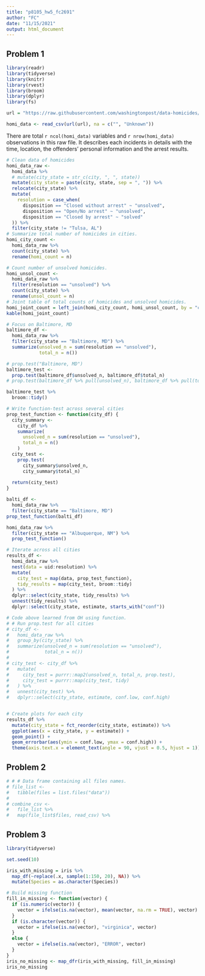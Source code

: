 ```yaml
---
title: "p8105_hw5_fc2691"
author: "FC"
date: "11/15/2021"
output: html_document
---
```

## Problem 1  
```r
library(readr)
library(tidyverse)
library(knitr)
library(rvest)
library(broom)
library(dplyr)
library(fs)

url = "https://raw.githubusercontent.com/washingtonpost/data-homicides/master/homicide-data.csv"

homi_data <- read_csv(url(url), na = c("", "Unknown"))
```
There are total `r ncol(homi_data)` variables and `r nrow(homi_data)` observations in this raw file. It describes each incidents in details with the time, location, the offenders' personal information and the arrest results.  

```r
# Clean data of homicides
homi_data_raw <-
  homi_data %>% 
  # mutate(city_state = str_c(city, ", ", state))
  mutate(city_state = paste(city, state, sep = ", ")) %>% 
  relocate(city_state) %>% 
  mutate(
    resolution = case_when(
      disposition == "Closed without arrest" ~ "unsolved", 
      disposition == "Open/No arrest" ~ "unsolved", 
      disposition == "Closed by arrest" ~ "solved"
  )) %>% 
  filter(city_state != "Tulsa, AL")
# Summarize total number of homicides in cities. 
homi_city_count <- 
  homi_data_raw %>% 
  count(city_state) %>% 
  rename(homi_count = n)

# Count number of unsolved homicides. 
homi_unsol_count <- 
  homi_data_raw %>% 
  filter(resolution == "unsolved") %>%
  count(city_state) %>% 
  rename(unsol_count = n)
# Joint table of total counts of homicides and unsolved homicides. 
homi_joint_count = left_join(homi_city_count, homi_unsol_count, by = "city_state")
kable(homi_joint_count)

# Focus on Baltimore, MD
baltimore_df <- 
  homi_data_raw %>% 
  filter(city_state == "Baltimore, MD") %>% 
  summarize(unsolved_n = sum(resolution == "unsolved"), 
            total_n = n()) 

# prop.test("Baltimore, MD")
baltimore_test <- 
  prop.test(baltimore_df$unsolved_n, baltimore_df$total_n)
# prop.test(baltimore_df %>% pull(unsolved_n), baltimore_df %>% pull(total_n))

baltimore_test %>% 
  broom::tidy()

# Write function-test across several cities
prop_test_function <- function(city_df) {
  city_summary <-
    city_df %>% 
    summarize(
      unsolved_n = sum(resolution == "unsolved"), 
      total_n = n()
    ) 
  city_test <- 
    prop.test(
      city_summary$unsolved_n, 
      city_summary$total_n)
  
  return(city_test)
}

balti_df <- 
  homi_data_raw %>% 
  filter(city_state == "Baltimore, MD") 
prop_test_function(balti_df)

homi_data_raw %>% 
  filter(city_state == "Albuquerque, NM") %>% 
  prop_test_function()

# Iterate across all cities
results_df <-
  homi_data_raw %>% 
  nest(data = uid:resolution) %>% 
  mutate(
    city_test = map(data, prop_test_function),
    tidy_results = map(city_test, broom::tidy)
  ) %>% 
  dplyr::select(city_state, tidy_results) %>%
  unnest(tidy_results) %>% 
  dplyr::select(city_state, estimate, starts_with("conf"))

# Code above learned from OH using function. 
# # Run prop.test for all cities
# city_df <- 
#   homi_data_raw %>% 
#   group_by(city_state) %>% 
#   summarize(unsolved_n = sum(resolution == "unsolved"), 
#             total_n = n()) 
# 
# city_test <- city_df %>%
#   mutate(
#     city_test = purrr::map2(unsolved_n, total_n, prop.test),
#     city_test = purrr::map(city_test, tidy)
#   ) %>%
#   unnest(city_test) %>% 
#   dplyr::select(city_state, estimate, conf.low, conf.high)


# Create plots for each city
results_df %>% 
  mutate(city_state = fct_reorder(city_state, estimate)) %>% 
  ggplot(aes(x = city_state, y = estimate)) + 
  geom_point() +
  geom_errorbar(aes(ymin = conf.low, ymax = conf.high)) + 
  theme(axis.text.x = element_text(angle = 90, vjust = 0.5, hjust = 1))
```

## Problem 2
```r
# # # Data frame containing all files names. 
# file_list <- 
#   tibble(files = list.files("data"))  
# 
# combine_csv <-
#   file_list %>% 
#   map(file_list$files, read_csv) %>% 

```

## Problem 3
```r
library(tidyverse)

set.seed(10)

iris_with_missing = iris %>% 
  map_df(~replace(.x, sample(1:150, 20), NA)) %>%
  mutate(Species = as.character(Species))

# Build missing function
fill_in_missing <- function(vector) {
  if (is.numeric(vector)) {
    vector = ifelse(is.na(vector), mean(vector, na.rm = TRUE), vector)
  }
  if (is.character(vector)) {
    vector = ifelse(is.na(vector), "virginica", vector)
  }
  else {
    vector = ifelse(is.na(vector), "ERROR", vector)
  }
}
iris_no_missing <- map_dfr(iris_with_missing, fill_in_missing)
iris_no_missing
```

